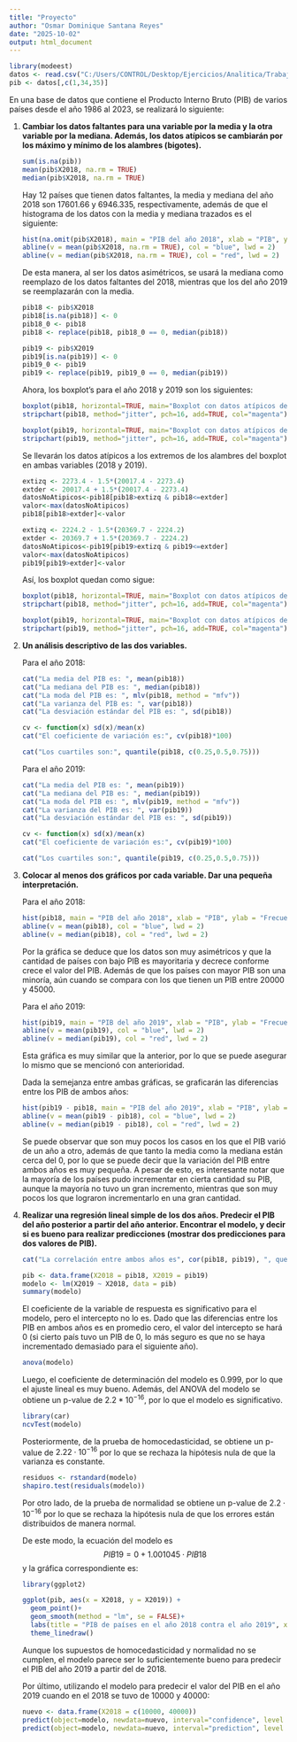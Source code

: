 ```yaml
---
title: "Proyecto"
author: "Osmar Dominique Santana Reyes"
date: "2025-10-02"
output: html_document
---
```


```r
library(modeest)
datos <- read.csv("C:/Users/CONTROL/Desktop/Ejercicios/Analitica/Trabajo 12/PIB.csv")
pib <- datos[,c(1,34,35)]
```

En una base de datos que contiene el Producto Interno Bruto (PIB) de varios países desde el año 1986 al 2023, se realizará lo siguiente:

1.  **Cambiar los datos faltantes para una variable por la media y la otra variable por la mediana. Además, los datos atípicos se cambiarán por los máximo y mínimo de los alambres (bigotes).**

    ```r
    sum(is.na(pib))
    mean(pib$X2018, na.rm = TRUE)
    median(pib$X2018, na.rm = TRUE)
    ```

    Hay 12 países que tienen datos faltantes, la media y mediana del año 2018 son 17601.66 y 6946.335, respectivamente, además de que el histograma de los datos con la media y mediana trazados es el siguiente:

    ```r
    hist(na.omit(pib$X2018), main = "PIB del año 2018", xlab = "PIB", ylab = "Frecuencia", ylim = c(0,200))
    abline(v = mean(pib$X2018, na.rm = TRUE), col = "blue", lwd = 2)
    abline(v = median(pib$X2018, na.rm = TRUE), col = "red", lwd = 2)
    ```

    De esta manera, al ser los datos asimétricos, se usará la mediana como reemplazo de los datos faltantes del 2018, mientras que los del año 2019 se reemplazarán con la media.

    ```r
    pib18 <- pib$X2018
    pib18[is.na(pib18)] <- 0
    pib18_0 <- pib18
    pib18 <- replace(pib18, pib18_0 == 0, median(pib18))

    pib19 <- pib$X2019
    pib19[is.na(pib19)] <- 0
    pib19_0 <- pib19
    pib19 <- replace(pib19, pib19_0 == 0, median(pib19))
    ```

    Ahora, los boxplot's para el año 2018 y 2019 son los siguientes:

    ```r
    boxplot(pib18, horizontal=TRUE, main="Boxplot con datos atípicos del año 2018")
    stripchart(pib18, method="jitter", pch=16, add=TRUE, col="magenta")

    boxplot(pib19, horizontal=TRUE, main="Boxplot con datos atípicos del año 2019")
    stripchart(pib19, method="jitter", pch=16, add=TRUE, col="magenta")
    ```

    Se llevarán los datos atípicos a los extremos de los alambres del boxplot en ambas variables (2018 y 2019).

    ```r
    extizq <- 2273.4 - 1.5*(20017.4 - 2273.4) 
    extder <- 20017.4 + 1.5*(20017.4 - 2273.4)
    datosNoAtipicos<-pib18[pib18>extizq & pib18<=extder]
    valor<-max(datosNoAtipicos) 
    pib18[pib18>extder]<-valor

    extizq <- 2224.2 - 1.5*(20369.7 - 2224.2) 
    extder <- 20369.7 + 1.5*(20369.7 - 2224.2)
    datosNoAtipicos<-pib19[pib19>extizq & pib19<=extder]
    valor<-max(datosNoAtipicos) 
    pib19[pib19>extder]<-valor
    ```

    Así, los boxplot quedan como sigue:

    ```r
    boxplot(pib18, horizontal=TRUE, main="Boxplot con datos atípicos del año 2018")
    stripchart(pib18, method="jitter", pch=16, add=TRUE, col="magenta")

    boxplot(pib19, horizontal=TRUE, main="Boxplot con datos atípicos del año 2019")
    stripchart(pib19, method="jitter", pch=16, add=TRUE, col="magenta")
    ```

2.  **Un análisis descriptivo de las dos variables.**

    Para el año 2018:

    ```r
    cat("La media del PIB es: ", mean(pib18))
    cat("La mediana del PIB es: ", median(pib18))
    cat("La moda del PIB es: ", mlv(pib18, method = "mfv"))
    cat("La varianza del PIB es: ", var(pib18))
    cat("La desviación estándar del PIB es: ", sd(pib18))

    cv <- function(x) sd(x)/mean(x)
    cat("El coeficiente de variación es:", cv(pib18)*100)

    cat("Los cuartiles son:", quantile(pib18, c(0.25,0.5,0.75)))
    ```

    Para el año 2019:

    ```r
    cat("La media del PIB es: ", mean(pib19))
    cat("La mediana del PIB es: ", median(pib19))
    cat("La moda del PIB es: ", mlv(pib19, method = "mfv"))
    cat("La varianza del PIB es: ", var(pib19))
    cat("La desviación estándar del PIB es: ", sd(pib19))

    cv <- function(x) sd(x)/mean(x)
    cat("El coeficiente de variación es:", cv(pib19)*100)

    cat("Los cuartiles son:", quantile(pib19, c(0.25,0.5,0.75)))
    ```

3.  **Colocar al menos dos gráficos por cada variable. Dar una pequeña interpretación.**

    Para el año 2018:

    ```r
    hist(pib18, main = "PIB del año 2018", xlab = "PIB", ylab = "Frecuencia")
    abline(v = mean(pib18), col = "blue", lwd = 2)
    abline(v = median(pib18), col = "red", lwd = 2)
    ```

    Por la gráfica se deduce que los datos son muy asimétricos y que la cantidad de países con bajo PIB es mayoritaria y decrece conforme crece el valor del PIB. Además de que los países con mayor PIB son una minoría, aún cuando se compara con los que tienen un PIB entre 20000 y 45000.

    Para el año 2019:

    ```r
    hist(pib19, main = "PIB del año 2019", xlab = "PIB", ylab = "Frecuencia")
    abline(v = mean(pib19), col = "blue", lwd = 2)
    abline(v = median(pib19), col = "red", lwd = 2)
    ```

    Esta gráfica es muy similar que la anterior, por lo que se puede asegurar lo mismo que se mencionó con anterioridad.

    Dada la semejanza entre ambas gráficas, se graficarán las diferencias entre los PIB de ambos años:

    ```r
    hist(pib19 - pib18, main = "PIB del año 2019", xlab = "PIB", ylab = "Frecuencia")
    abline(v = mean(pib19 - pib18), col = "blue", lwd = 2)
    abline(v = median(pib19 - pib18), col = "red", lwd = 2)
    ```

    Se puede observar que son muy pocos los casos en los que el PIB varió de un año a otro, además de que tanto la media como la mediana están cerca del 0, por lo que se puede decir que la variación del PIB entre ambos años es muy pequeña. A pesar de esto, es interesante notar que la mayoría de los países pudo incrementar en cierta cantidad su PIB, aunque la mayoría no tuvo un gran incremento, mientras que son muy pocos los que lograron incrementarlo en una gran cantidad.

4.  **Realizar una regresión lineal simple de los dos años. Predecir el PIB del año posterior a partir del año anterior. Encontrar el modelo, y decir si es bueno para realizar predicciones (mostrar dos predicciones para dos valores de PIB).**

    ```r
    cat("La correlación entre ambos años es", cor(pib18, pib19), ", que es muy cercano a 1, así se puede decir que ambas variables tienen una muy buena relación lineal.")

    pib <- data.frame(X2018 = pib18, X2019 = pib19)
    modelo <- lm(X2019 ~ X2018, data = pib)
    summary(modelo)
    ```

    El coeficiente de la variable de respuesta es significativo para el modelo, pero el intercepto no lo es. Dado que las diferencias entre los PIB en ambos años es en promedio cero, el valor del intercepto se hará 0 (si cierto país tuvo un PIB de 0, lo más seguro es que no se haya incrementado demasiado para el siguiente año).

    ```r
    anova(modelo)
    ```

    Luego, el coeficiente de determinación del modelo es 0.999, por lo que el ajuste lineal es muy bueno. Además, del ANOVA del modelo se obtiene un p-value de $2.2*10^{-16}$, por lo que el modelo es significativo.

    ```r
    library(car)
    ncvTest(modelo)
    ```

    Posteriormente, de la prueba de homocedasticidad, se obtiene un p-value de $2.22 \cdot 10^{-16}$ por lo que se rechaza la hipótesis nula de que la varianza es constante.

    ```r
    residuos <- rstandard(modelo)  
    shapiro.test(residuals(modelo))
    ```

    Por otro lado, de la prueba de normalidad se obtiene un p-value de $2.2 \cdot 10^{-16}$ por lo que se rechaza la hipótesis nula de que los errores están distribuidos de manera normal.

    De este modo, la ecuación del modelo es $$ PIB19 = 0 + 1.001045 \cdot PIB18 $$ y la gráfica correspondiente es:

    ```r
    library(ggplot2)

    ggplot(pib, aes(x = X2018, y = X2019)) +
      geom_point()+
      geom_smooth(method = "lm", se = FALSE)+
      labs(title = "PIB de países en el año 2018 contra el año 2019", x = "2018", y = "2019")+
      theme_linedraw()
    ```

    Aunque los supuestos de homocedasticidad y normalidad no se cumplen, el modelo parece ser lo suficientemente bueno para predecir el PIB del año 2019 a partir del de 2018.

    Por último, utilizando el modelo para predecir el valor del PIB en el año 2019 cuando en el 2018 se tuvo de 10000 y 40000:

    ```r
    nuevo <- data.frame(X2018 = c(10000, 40000))
    predict(object=modelo, newdata=nuevo, interval="confidence", level = 0.95)
    predict(object=modelo, newdata=nuevo, interval="prediction", level = 0.95)
    ```
